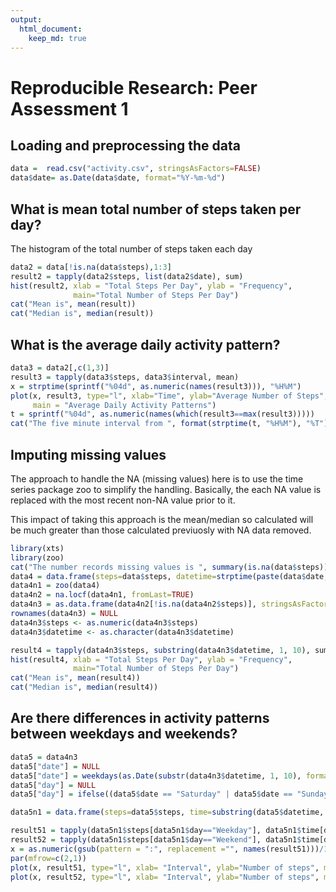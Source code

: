 ```yaml
---
output: 
  html_document:
    keep_md: true
---
```


# Reproducible Research: Peer Assessment 1

## Loading and preprocessing the data

```r
data =  read.csv("activity.csv", stringsAsFactors=FALSE)
data$date= as.Date(data$date, format="%Y-%m-%d")
```


## What is mean total number of steps taken per day?

The histogram of the total number of steps taken each day
```r
data2 = data[!is.na(data$steps),1:3]
result2 = tapply(data2$steps, list(data2$date), sum)
hist(result2, xlab = "Total Steps Per Day", ylab = "Frequency", 
              main="Total Number of Steps Per Day")
cat("Mean is", mean(result))
cat("Median is", median(result))

```

## What is the average daily activity pattern?

```r
data3 = data2[,c(1,3)]
result3 = tapply(data3$steps, data3$interval, mean)
x = strptime(sprintf("%04d", as.numeric(names(result3))), "%H%M")
plot(x, result3, type="l", xlab="Time", ylab="Average Number of Steps",
     main = "Average Daily Activity Patterns")
t = sprintf("%04d", as.numeric(names(which(result3==max(result3)))))
cat("The five minute interval from ", format(strptime(t, "%H%M"), "%T"), " ,on average across all the days in the dataset, contains the maximum number of steps")
```


## Imputing missing values

The approach to handle the NA (missing values) here is to use the time series package zoo to simplify the handling. Basically, the each NA value is replaced with the most recent non-NA value prior to it.

This impact of taking this approach is the mean/median so calculated will be much greater than those calculated previuosly with NA data removed.

```r
library(xts)
library(zoo)
cat("The number records missing values is ", summary(is.na(data$steps))[["TRUE"]])
data4 = data.frame(steps=data$steps, datetime=strptime(paste(data$date, sprintf("%04d", data$interval)), "%Y-%m-%d %H%M"))
data4n1 = zoo(data4)
data4n2 = na.locf(data4n1, fromLast=TRUE)
data4n3 = as.data.frame(data4n2[!is.na(data4n2$steps)], stringsAsFactors=FALSE)
rownames(data4n3) = NULL
data4n3$steps <- as.numeric(data4n3$steps)
data4n3$datetime <- as.character(data4n3$datetime)

result4 = tapply(data4n3$steps, substring(data4n3$datetime, 1, 10), sum)
hist(result4, xlab = "Total Steps Per Day", ylab = "Frequency", 
              main="Total Number of Steps Per Day")
cat("Mean is", mean(result4))
cat("Median is", median(result4))
```

## Are there differences in activity patterns between weekdays and weekends?
```r
data5 = data4n3
data5["date"] = NULL
data5["date"] = weekdays(as.Date(substr(data4n3$datetime, 1, 10), format = "%Y-%m-%d"))
data5["day"] = NULL
data5["day"] = ifelse((data5$date == "Saturday" | data5$date == "Sunday"), "Weekend", "Weekday")

data5n1 = data.frame(steps=data5$steps, time=substring(data5$datetime, 12, 19), day=data5$day)

result51 = tapply(data5n1$steps[data5n1$day=="Weekday"], data5n1$time[data5n1$day=="Weekday"], sum)
result52 = tapply(data5n1$steps[data5n1$day=="Weekend"], data5n1$time[data5n1$day=="Weekend"], sum)
x = as.numeric(gsub(pattern = ":", replacement ="", names(result51)))/100
par(mfrow=c(2,1))
plot(x, result51, type="l", xlab= "Interval", ylab="Number of steps", main="Weekday")
plot(x, result52, type="l", xlab= "Interval", ylab="Number of steps", main="Weekend")

```

